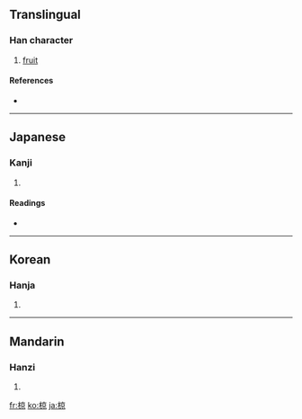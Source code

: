 ==Translingual==

===Han character===
{{Han char|rn=75|rad=木|as=08|sn=12|four=4099<sub>6</sub>|canj=木卜口火 (DYRF)}}

# [[fruit]]

====References====
* {{Han ref|kx=0536.070|dkj=15020|dj=0923.200|hdz=21236.100|uh=690B|ud=26891|bh=D9CA|bd=55754}}

----

==Japanese==

===Kanji===
{{ja-kanji|grade=|rs=木08}}

# {{defn|Japanese|sort=木08}}

====Readings====
* {{ja-readings|on=[[りょう]] (ryō)|kun=[[むく]] (muku), [[くら]] (kura)}}

----

==Korean==

===Hanja===
{{ko-hanja|hangeul=량>양|eumhun=|rv=ryang>yang|mr=ryang>yang|y=lyang>yang}}

# {{defn|Korean|sort=木08}}

----

==Mandarin==

===Hanzi===
{{cmn-hanzi|pin=[[liáng]] ([[liang2]])|wg=liang<sup>2</sup>}}

# {{defn|Mandarin|sort=木08}}

[[fr:椋]]
[[ko:椋]]
[[ja:椋]]